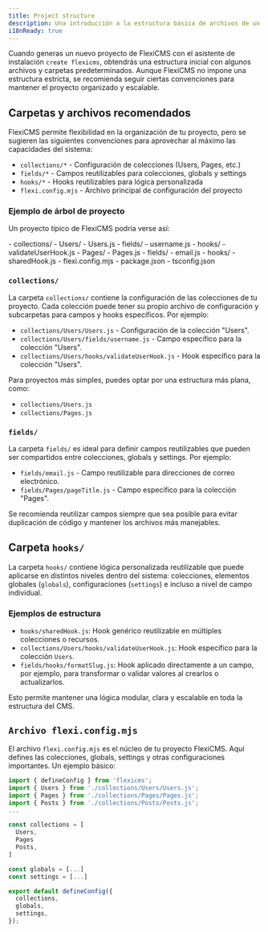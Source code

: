 ```yaml
---
title: Project structure
description: Una introducción a la estructura básica de archivos de un proyecto de FlexiCMS.
i18nReady: true
---
```


Cuando generas un nuevo proyecto de FlexiCMS con el asistente de instalación `create flexicms`, obtendrás una estructura inicial con algunos archivos y carpetas predeterminados. Aunque FlexiCMS no impone una estructura estricta, se recomienda seguir ciertas convenciones para mantener el proyecto organizado y escalable.

## Carpetas y archivos recomendados

FlexiCMS permite flexibilidad en la organización de tu proyecto, pero se sugieren las siguientes convenciones para aprovechar al máximo las capacidades del sistema:

- `collections/*` - Configuración de colecciones (Users, Pages, etc.)
- `fields/*` - Campos reutilizables para colecciones, globals y settings
- `hooks/*` - Hooks reutilizables para lógica personalizada
- `flexi.config.mjs` - Archivo principal de configuración del proyecto

### Ejemplo de árbol de proyecto

Un proyecto típico de FlexiCMS podría verse así:

<FileTree>
- collections/
  - Users/
    - Users.js
    - fields/
      - username.js
    - hooks/
      - validateUserHook.js
  - Pages/
    - Pages.js
- fields/
  - email.js
- hooks/
  - sharedHook.js
- flexi.config.mjs
- package.json
- tsconfig.json
</FileTree>

### `collections/`

La carpeta `collections/` contiene la configuración de las colecciones de tu proyecto. Cada colección puede tener su propio archivo de configuración y subcarpetas para campos y hooks específicos. Por ejemplo:

- `collections/Users/Users.js` - Configuración de la colección "Users".
- `collections/Users/fields/username.js` - Campo específico para la colección "Users".
- `collections/Users/hooks/validateUserHook.js` - Hook específico para la colección "Users".

Para proyectos más simples, puedes optar por una estructura más plana, como:

- `collections/Users.js`
- `collections/Pages.js`

### `fields/`

La carpeta `fields/` es ideal para definir campos reutilizables que pueden ser compartidos entre colecciones, globals y settings. Por ejemplo:

- `fields/email.js` - Campo reutilizable para direcciones de correo electrónico.
- `fields/Pages/pageTitle.js` - Campo específico para la colección "Pages".

Se recomienda reutilizar campos siempre que sea posible para evitar duplicación de código y mantener los archivos más manejables.

## Carpeta `hooks/`

La carpeta `hooks/` contiene lógica personalizada reutilizable que puede aplicarse en distintos niveles dentro del sistema: colecciones, elementos globales (`globals`), configuraciones (`settings`) e incluso a nivel de campo individual.

### Ejemplos de estructura

- `hooks/sharedHook.js`: Hook genérico reutilizable en múltiples colecciones o recursos.
- `collections/Users/hooks/validateUserHook.js`: Hook específico para la colección `Users`.
- `fields/hooks/formatSlug.js`: Hook aplicado directamente a un campo, por ejemplo, para transformar o validar valores al crearlos o actualizarlos.

Esto permite mantener una lógica modular, clara y escalable en toda la estructura del CMS.

## `Archivo flexi.config.mjs`

El archivo `flexi.config.mjs` es el núcleo de tu proyecto FlexiCMS. Aquí defines las colecciones, globals, settings y otras configuraciones importantes. Un ejemplo básico:

```js
import { defineConfig } from 'flexicms';
import { Users } from './collections/Users/Users.js';
import { Pages } from './collections/Pages/Pages.js';
import { Posts } from './collections/Posts/Posts.js';
...

const collections = [
  Users,
  Pages
  Posts,
]

const globals = [...]
const settings = [...]

export default defineConfig({
  collections,
  globals,
  settings,
});